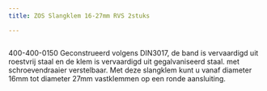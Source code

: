 ```yaml
---
title: ZOS Slangklem 16-27mm RVS 2stuks

---
```



<Image src={imageProduct} width={imageProduct.width} alt="" />


400-400-0150
Geconstrueerd volgens DIN3017, de band is vervaardigd uit roestvrij staal en de klem is vervaardigd uit gegalvaniseerd staal. met schroevendraaier verstelbaar. Met deze slangklem kunt u vanaf diameter 16mm tot diameter 27mm vastklemmen op een ronde aansluiting.

